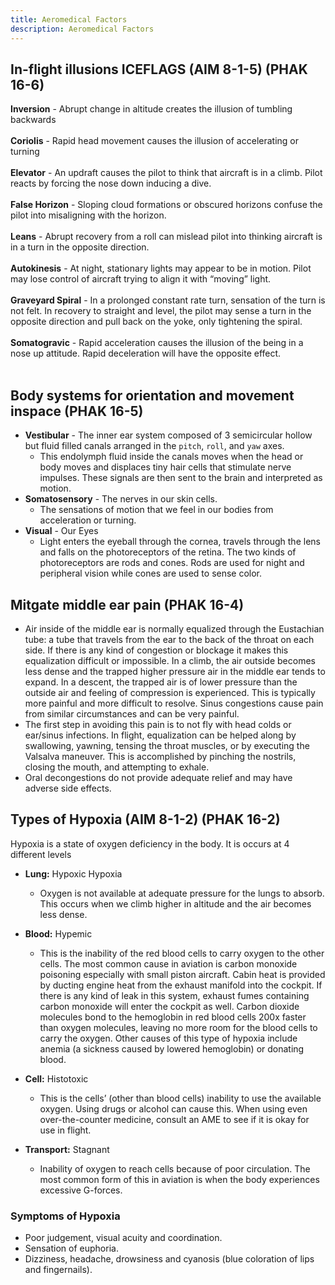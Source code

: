 ```yaml
---
title: Aeromedical Factors
description: Aeromedical Factors
---
```


## In-flight illusions ICEFLAGS (AIM 8-1-5) (PHAK 16-6)

**Inversion** - Abrupt change in altitude creates the illusion of tumbling backwards<br></br>
**Coriolis** - Rapid head movement causes the illusion of accelerating or turning<br></br>
**Elevator** - An updraft causes the pilot to think that aircraft is in a climb. Pilot reacts by forcing the nose down inducing a dive.<br></br>
**False Horizon** - Sloping cloud formations or obscured horizons confuse the pilot into misaligning with the horizon.<br></br>
**Leans** - Abrupt recovery from a roll can mislead pilot into thinking aircraft is in a turn in the opposite direction.<br></br>
**Autokinesis** - At night, stationary lights may appear to be in motion. Pilot may lose control of aircraft trying to align it with “moving” light.<br></br>
**Graveyard Spiral** - In a prolonged constant rate turn, sensation of the turn is not felt. In recovery to straight and level, the pilot may sense a turn in the opposite direction and pull back on the yoke, only tightening the spiral.<br></br>
**Somatogravic** - Rapid acceleration causes the illusion of the being in a nose up attitude. Rapid deceleration will have the opposite effect.<br></br>

## Body systems for orientation and movement inspace (PHAK 16-5)

- **Vestibular** - The inner ear system composed of 3 semicircular hollow but fluid filled canals arranged in the `pitch`, `roll`, and `yaw` axes.
  - This endolymph fluid inside the canals moves when the head or body moves and displaces tiny hair cells that stimulate nerve impulses. These signals are then sent to the brain and interpreted as motion.
- **Somatosensory** - The nerves in our skin cells.
  - The sensations of motion that we feel in our bodies from acceleration or turning.
- **Visual** - Our Eyes
  - Light enters the eyeball through the cornea, travels through the lens and falls on the photoreceptors
    of the retina. The two kinds of photoreceptors are rods and cones. Rods are used for night and
    peripheral vision while cones are used to sense color.

## Mitgate middle ear pain (PHAK 16-4)

- Air inside of the middle ear is normally equalized through the Eustachian tube: a tube that travels
  from the ear to the back of the throat on each side. If there is any kind of congestion or blockage it
  makes this equalization difficult or impossible. In a climb, the air outside becomes less dense and
  the trapped higher pressure air in the middle ear tends to expand. In a descent, the trapped air is of
  lower pressure than the outside air and feeling of compression is experienced. This is typically
  more painful and more difficult to resolve. Sinus congestions cause pain from similar
  circumstances and can be very painful.
- The first step in avoiding this pain is to not fly with head
  colds or ear/sinus infections. In flight, equalization can be helped along by swallowing, yawning,
  tensing the throat muscles, or by executing the Valsalva maneuver. This is accomplished by pinching the nostrils, closing the mouth, and attempting to exhale.
- Oral decongestions do not provide adequate relief and may have adverse side effects.

## Types of Hypoxia (AIM 8-1-2) (PHAK 16-2)

Hypoxia is a state of oxygen deficiency in the body. It is occurs at 4 different levels

- **Lung:** Hypoxic Hypoxia

  - Oxygen is not available at adequate pressure for the lungs to absorb. This occurs when we climb
    higher in altitude and the air becomes less dense.

- **Blood:** Hypemic
  - This is the inability of the red blood cells to carry oxygen to the other cells. The most common
    cause in aviation is carbon monoxide poisoning especially with small piston aircraft. Cabin heat is
    provided by ducting engine heat from the exhaust manifold into the cockpit. If there is any kind of
    leak in this system, exhaust fumes containing carbon monoxide will enter the cockpit as well.
    Carbon dioxide molecules bond to the hemoglobin in red blood cells 200x faster than oxygen
    molecules, leaving no more room for the blood cells to carry the oxygen. Other causes of this
    type of hypoxia include anemia (a sickness caused by lowered hemoglobin) or donating blood.
- **Cell:** Histotoxic

  - This is the cells’ (other than blood cells) inability to use the available oxygen. Using drugs or
    alcohol can cause this. When using even over-the-counter medicine, consult an AME to see if it is
    okay for use in flight.

- **Transport:** Stagnant
  - Inability of oxygen to reach cells because of poor circulation. The most common form of this in
    aviation is when the body experiences excessive G-forces.

### Symptoms of Hypoxia

- Poor judgement, visual acuity and coordination.
- Sensation of euphoria.
- Dizziness, headache, drowsiness and cyanosis (blue coloration of lips and fingernails).
